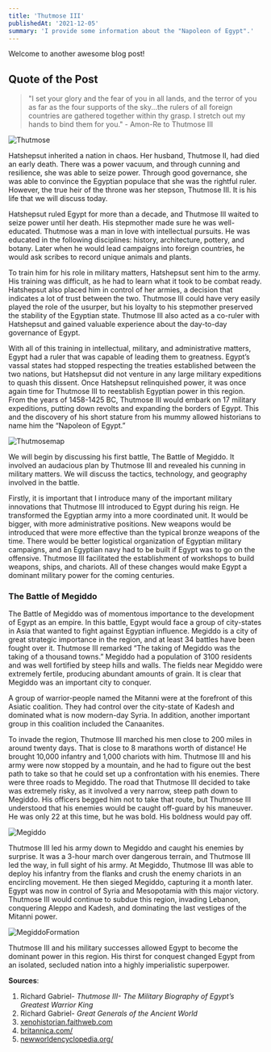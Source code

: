 ```yaml
---
title: 'Thutmose III'
publishedAt: '2021-12-05'
summary: 'I provide some information about the "Napoleon of Egypt".'
---
```


Welcome to another awesome blog post! 

## Quote of the Post

> "I set your glory and the fear of you in all lands, and the terror of you as far as the four supports of the sky...the rulers of all foreign countries are gathered together within thy grasp. I stretch out my hands to bind them for you." - Amon-Re to Thutmose III

![Thutmose](/images/thutmose.jpg)

Hatshepsut inherited a nation in chaos. Her husband, Thutmose II, had died an early death. There was a power vacuum, and through cunning and resilience, she was able to seize power. Through good governance, she was able to convince the Egyptian populace that she was the rightful ruler. However, the true heir of the throne was her stepson, Thutmose III. It is his life that we will discuss today. 

Hatshepsut ruled Egypt for more than a decade, and Thutmose III waited to seize power until her death. His stepmother made sure he was well-educated. Thutmose was a man in love with intellectual pursuits. He was educated in the following disciplines: history, architecture, pottery, and botany. Later when he would lead campaigns into foreign countries, he would ask scribes to record unique animals and plants.

To train him for his role in military matters, Hatshepsut sent him to the army. His training was difficult, as he had to learn what it took to be combat ready. Hatshepsut also placed him in control of her armies, a decision that indicates a lot of trust between the two. Thutmose III could have very easily played the role of the usurper, but his loyalty to his stepmother preserved the stability of the Egyptian state. Thutmose III also acted as a co-ruler with Hatshepsut and gained valuable experience about the day-to-day governance of Egypt. 

With all of this training in intellectual, military, and administrative matters, Egypt had a ruler that was capable of leading them to greatness. Egypt’s vassal states had stopped respecting the treaties established between the two nations, but Hatshepsut did not venture in any large military expeditions to quash this dissent. Once Hatshepsut relinquished power, it was once again time for Thutmose III to reestablish Egyptian power in this region. From the years of 1458-1425 BC, Thutmose III would embark on 17 military expeditions, putting down revolts and expanding the borders of Egypt. This and the discovery of his short stature from his mummy allowed historians to name him the “Napoleon of Egypt.”

![Thutmosemap](/images/thutmosemap.jpg)

We will begin by discussing his first battle, The Battle of Megiddo. It involved an audacious plan by Thutmose III and revealed his cunning in military matters. We will discuss the tactics, technology, and geography involved in the battle.

Firstly, it is important that I introduce many of the important military innovations that Thutmose III introduced to Egypt during his reign. He transformed the Egyptian army into a more coordinated unit. It would be bigger, with more administrative positions. New weapons would be introduced that were more effective than the typical bronze weapons of the time. There would be better logistical organization of Egyptian military campaigns, and an Egyptian navy had to be built if Egypt was to go on the offensive. Thutmose III facilitated the establishment of workshops to build weapons, ships, and chariots. All of these changes would make Egypt a dominant military power for the coming centuries.

### The Battle of Megiddo

The Battle of Megiddo was of momentous importance to the development of Egypt as an empire. In this battle, Egypt would face a group of city-states in Asia that wanted to fight against Egyptian influence. Megiddo is a city of great strategic importance in the region, and at least 34 battles have been fought over it. Thutmose III remarked “The taking of Megiddo was the taking of a thousand towns.” Megiddo had a population of 3100 residents and was well fortified by steep hills and walls. The fields near Megiddo were extremely fertile, producing abundant amounts of grain. It is clear that Megiddo was an important city to conquer.

A group of warrior-people named the Mitanni were at the forefront of this Asiatic coalition. They had control over the city-state of Kadesh and dominated what is now modern-day Syria. In addition, another important group in this coalition included the Canaanites. 

To invade the region, Thutmose III marched his men close to 200 miles in around twenty days. That is close to 8 marathons worth of distance! He brought 10,000 infantry and 1,000 chariots with him. Thutmose III and his army were now stopped by a mountain, and he had to figure out the best path to take so that he could set up a confrontation with his enemies. There were three roads to Megiddo. The road that Thutmose III decided to take was extremely risky, as it involved a very narrow, steep path down to Megiddo. His officers begged him not to take that route, but Thutmose III understood that his enemies would be caught off-guard by his maneuver. He was only 22 at this time, but he was bold. His boldness would pay off.

![Megiddo](/images/megiddo.jpg)

Thutmose III led his army down to Megiddo and caught his enemies by surprise. It was a 3-hour march over dangerous terrain, and Thutmose III led the way, in full sight of his army. At Megiddo, Thutmose III was able to deploy his infantry from the flanks and crush the enemy chariots in an encircling movement. He then sieged Megiddo, capturing it a month later. Egypt was now in control of Syria and Mesopotamia with this major victory. Thutmose III would continue to subdue this region, invading Lebanon, conquering Aleppo and Kadesh, and dominating the last vestiges of the Mitanni power.

![MegiddoFormation](/images/megiddoform.png)

Thutmose III and his military successes allowed Egypt to become the dominant power in this region. His thirst for conquest changed Egypt from an isolated, secluded nation into a highly imperialistic superpower. 

**Sources**:
1. Richard Gabriel- _Thutmose III- The Military Biography of Egypt’s Greatest Warrior King_
2. Richard Gabriel- _Great Generals of the Ancient World_
3. [xenohistorian.faithweb.com](http://xenohistorian.faithweb.com/africa/egypt3.html) 
4. [britannica.com/](https://www.britannica.com/biography/Thutmose-III) 
5. [newworldencyclopedia.org/](https://www.newworldencyclopedia.org/entry/Thutmose_III) 





